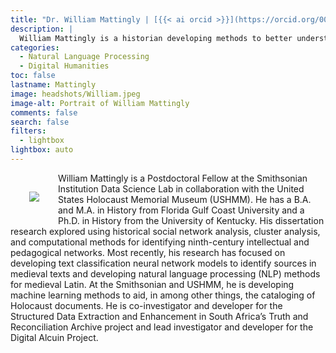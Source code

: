 ```yaml
---
title: "Dr. William Mattingly | [{{< ai orcid >}}](https://orcid.org/0000-0003-4334-5714) [{{< ai cv >}}](https://wjbmattingly.com/cv/) [{{< fa brands github >}}](https://github.com/wjbmattingly) [{{< fa envelope >}}](mailto:mattinglyw@si.edu) [{{< fa brands twitter >}}](https://twitter.com/wjb_mattingly)"
description: |
  William Mattingly is a historian developing methods to better understand complex historical themes in vast digital datasets of historical documents and images.
categories:
  - Natural Language Processing
  - Digital Humanities
toc: false
lastname: Mattingly
image: headshots/William.jpeg
image-alt: Portrait of William Mattingly
comments: false
search: false
filters:
  - lightbox
lightbox: auto
---
```

::: {.content-container}
::: {.header-block}

<div>
  <div style="float: left; position: relative; top: 0px; padding: 30px;">
  ![](headshots/William.jpeg)
  </div>

William Mattingly is a Postdoctoral Fellow at the Smithsonian Institution Data Science Lab in collaboration with the United States Holocaust Memorial Museum (USHMM). He has a B.A. and M.A. in History from Florida Gulf Coast University and a Ph.D. in History from the University of Kentucky. His dissertation research explored using historical social network analysis, cluster analysis, and computational methods for identifying ninth-century intellectual and pedagogical networks. Most recently, his research has focused on developing text classification neural network models to identify sources in medieval texts and developing natural language processing (NLP) methods for medieval Latin. At the Smithsonian and USHMM, he is developing machine learning methods to aid, in among other things, the cataloging of Holocaust documents. He is co-investigator and developer for the Structured Data Extraction and Enhancement in South Africa’s Truth and Reconciliation Archive project and lead investigator and developer for the Digital Alcuin Project.

</div>
:::
:::
